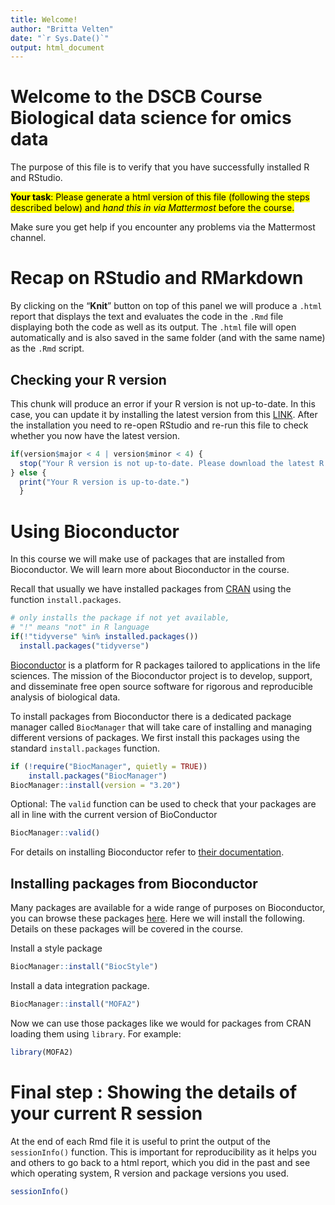 ```yaml
---
title: Welcome!
author: "Britta Velten"
date: "`r Sys.Date()`"
output: html_document
---
```


# Welcome to the DSCB Course Biological data science for omics data

The purpose of this file is to verify that you have successfully installed R and RStudio.

<mark>**Your task**: Please generate a html version of this file (following the steps described below) and *hand this in via Mattermost* before the course.</mark> 

Make sure you get help if you encounter any problems via the Mattermost channel.


# Recap on RStudio and RMarkdown
By clicking on the "**Knit**" button on top of this panel we will produce a `.html` report that displays the text and evaluates the code in the `.Rmd` file displaying both the code as well as its output. The `.html` file will open automatically and is also saved in the same folder (and with the same name) as the `.Rmd` script.


## Checking your R version
This chunk will produce an error if your R version is not up-to-date. In this case, you can update it by installing the latest version from this [LINK](https://cran.r-project.org/). After the installation you need to re-open RStudio and re-run this file to check whether you now have the latest version.
```r
if(version$major < 4 | version$minor < 4) {
  stop("Your R version is not up-to-date. Please download the latest R version (4.4)")
} else {
  print("Your R version is up-to-date.")
  }
```


# Using Bioconductor
In this course we will make use of packages that are installed from Bioconductor. We will learn more about Bioconductor in the course.

Recall that usually we have installed packages from [CRAN](https://cran.r-project.org/) using the function `install.packages`.
```r
# only installs the package if not yet available,
# "!" means "not" in R language
if(!"tidyverse" %in% installed.packages()) 
  install.packages("tidyverse")
```

[Bioconductor](https://www.bioconductor.org/about/) is a platform for R packages tailored to applications in the life sciences. The mission of the Bioconductor project is to develop, support, and disseminate free open source software for rigorous and reproducible analysis of biological data.

To install packages from Bioconductor there is a dedicated package manager called `BiocManager` that will take care of installing and managing different versions of packages. We first install this packages using the standard `install.packages` function.
```r
if (!require("BiocManager", quietly = TRUE))
    install.packages("BiocManager")
BiocManager::install(version = "3.20")
```

Optional: The `valid` function can be used to check that your packages are all in line with the current version of BioConductor
```r
BiocManager::valid()
```

For details on installing Bioconductor refer to [their documentation](https://www.bioconductor.org/install/).

## Installing packages from Bioconductor

Many packages are available for a wide range of purposes on Bioconductor, you can browse these packages [here](https://www.bioconductor.org/packages/release/BiocViews.html#___Software). Here we will install the following. Details on these packages will be covered in the course.

Install a style package
```r
BiocManager::install("BiocStyle")
```

Install a data integration package.
```r
BiocManager::install("MOFA2")
```


Now we can use those packages like we would for packages from CRAN loading them using `library`. For example:
```r
library(MOFA2)
```


# Final step : Showing the details of your current R session
At the end of each Rmd file it is useful to print the output of the `sessionInfo()` function. This is important for reproducibility as it helps you and others to go back to a html report, which you did in the past and see which operating system, R version and package versions you used.

```r
sessionInfo()
```


